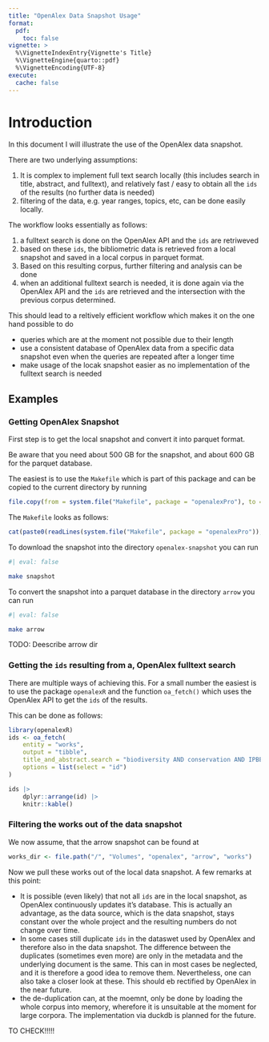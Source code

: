 ```yaml
---
title: "OpenAlex Data Snapshot Usage"
format:
  pdf:
    toc: false
vignette: >
  %\VignetteIndexEntry{Vignette's Title}
  %\VignetteEngine{quarto::pdf}
  %\VignetteEncoding{UTF-8}
execute: 
  cache: false
---
```


# Introduction

In this document I will illustrate the use of the OpenAlex data snapshot.

There are two underlying assumptions:

1. It is complex to implement full text search locally (this includes search in title, abstract, and fulltext), and relatively fast / easy to obtain all the `ids` of the results (no further data is needed)
2. filtering of the data, e.g. year ranges, topics, etc, can be done easily locally.

The workflow looks essentially as follows:

1. a fulltext search is done on the OpenAlex API and the `ids`  are retriweved
2. based on these `ids`, the bibliometric data is retrieved from a local snapshot and saved in a local corpus in parquet format.
3. Based on this resulting corpus, further filtering and analysis can be done
4. when an additional fulltext search is needed, it is done again via the OpenAlex API and the `ids` are retrieved and the intersection with the previous corpus determined.

This should lead to a reltively efficient workflow which makes it on the one hand possible to do

- queries which are at the moment not possible due to their length
- use a consistent database of OpenAlex data from a specific data snapshot even when the queries are repeated after a longer time
- make usage of the locak snapshot easier as no implementation of the fulltext search is needed

## Examples

### Getting OpenAlex Snapshot
First step is to get the local snapshot and convert it into parquet format. 

Be aware that you need about 500 GB for the snapshot, and about 600 GB for the parquet database.

The easiest is to use the `Makefile` which is part of this package and can be copied to the current directory by running

```r
file.copy(from = system.file("Makefile", package = "openalexPro"), to = ".")
```

The `Makefile` looks as follows:

```r
cat(paste0(readLines(system.file("Makefile", package = "openalexPro")), collapse = "\n"))
```

To download the snapshot into the directory `openalex-snapshot` you can run

```sh
#| eval: false

make snapshot
```

To convert the snapshot into a parquet database in the directory `arrow` you can run

```sh
#| eval: false

make arrow
```

TODO: Deescribe arrow dir

### Getting the `ids` resulting from a, OpenAlex fulltext search

There are multiple ways of achieving this. For a small number the easiest is to use the package `openalexR` and the function `oa_fetch()` which uses the OpenAlex API to get the `ids` of the results.

This can be done as follows:

```r

library(openalexR)
ids <- oa_fetch(
    entity = "works",
    output = "tibble",
    title_and_abstract.search = "biodiversity AND conservation AND IPBES",
    options = list(select = "id")
) 

ids |>
    dplyr::arrange(id) |>
    knitr::kable()
```

### Filtering the works out of the data snapshot

We now assume, that the arrow snapshot can be found at

```r
works_dir <- file.path("/", "Volumes", "openalex", "arrow", "works")
```


Now we pull these works out of the local data snapshot.  A few remarks at this point:

- It is possible (even likely) that not all `ids` are in the local snapshot, as OpenAlex continuously updates it's database. This is actually an advantage, as the data source, which is the data snapshot, stays constant over the whole project and the resulting numbers do not change over time. 
- In some cases still duplicate `ids` in the dataswet used by OpenAlex and therefore also in the data snapshot. The difference between the duplicates (sometimes even more) are only in the metadata and the underlying document is the same. This can in most cases be neglected, and it is therefore a good idea to remove them. Nevertheless, one can also take a closer look at these. This should eb rectified by OpenAlex in the near future.
- the de-duplication can, at the moemnt, only be done by loading the whole corpus into memory, wherefore it is unsuitable at the moment for large corpora. The implementation via duckdb is planned for the future.

TO CHECK!!!!! 

```r


```